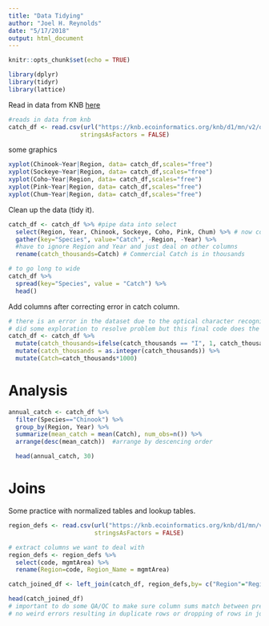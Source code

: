 ```yaml
---
title: "Data Tidying"
author: "Joel H. Reynolds"
date: "5/17/2018"
output: html_document
---
```


```r
knitr::opts_chunk$set(echo = TRUE)
```

```r
library(dplyr)
library(tidyr)
library(lattice)
```

Read in data from KNB [here](https://knb.ecoinformatics.org/#view/df35b.304.2)
```r
#reads in data from knb
catch_df <- read.csv(url("https://knb.ecoinformatics.org/knb/d1/mn/v2/object/df35b.302.1", method = "libcurl"),
                    stringsAsFactors = FALSE)
```
some graphics
```r
xyplot(Chinook~Year|Region, data= catch_df,scales="free")
xyplot(Sockeye~Year|Region, data= catch_df,scales="free")
xyplot(Coho~Year|Region, data= catch_df,scales="free")
xyplot(Pink~Year|Region, data= catch_df,scales="free")
xyplot(Chum~Year|Region, data= catch_df,scales="free")

```

Clean up the data (tidy it).
```r

catch_df <- catch_df %>% #pipe data into select
  select(Region, Year, Chinook, Sockeye, Coho, Pink, Chum) %>% # now convert wide to long
  gather(key="Species", value="Catch", -Region, -Year) %>% 
  #have to ignore Region and Year and just deal on other columns
  rename(catch_thousands=Catch) # Commercial Catch is in thousands 
```

```r
# to go long to wide
catch_df %>%
  spread(key="Species", value = "Catch") %>%
  head()
```


Add columns after correcting error in catch column.
```r
# there is an error in the dataset due to the optical character recognition - a '1' got read in as an 'I'.
# did some exploration to resolve problem but this final code does the error correction explicitly so reproducible.
catch_df <- catch_df %>%
  mutate(catch_thousands=ifelse(catch_thousands == "I", 1, catch_thousands)) %>%
  mutate(catch_thousands = as.integer(catch_thousands)) %>%
  mutate(Catch=catch_thousands*1000)  
```

# Analysis

```r

annual_catch <- catch_df %>%
  filter(Species=="Chinook") %>%
  group_by(Region, Year) %>%
  summarize(mean_catch = mean(Catch), num_obs=n()) %>%
  arrange(desc(mean_catch))  #arrange by descencing order

  head(annual_catch, 30)
```


# Joins
Some practice with normalized tables and lookup tables.

```r

region_defs <- read.csv(url("https://knb.ecoinformatics.org/knb/d1/mn/v2/object/df35b.303.1", method = "libcurl"),
                        stringsAsFactors = FALSE)

# extract columns we want to deal with
region_defs <- region_defs %>%
  select(code, mgmtArea) %>%
  rename(Region=code, Region_Name = mgmtArea)
```

```r
catch_joined_df <- left_join(catch_df, region_defs,by= c("Region"="Region"))

head(catch_joined_df)
# important to do some QA/QC to make sure column sums match between pre-join and post-join to ensure that 
# no weird errors resulting in duplicate rows or dropping of rows in joins.

```
